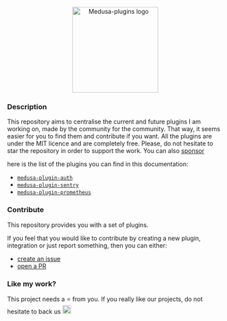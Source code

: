<p align="center">
  <img src="https://raw.githubusercontent.com/adrien2p/medusa-plugins/assets/assets/medusa-plugins-logo.png" alt="Medusa-plugins logo" width="200" height="auto" />
</p>

### Description

This repository aims to centralise the current and future plugins I am working on, made by the community for the community.
That way, it seems easier for you to find them and contribute if you want.
All the plugins are under the MIT licence and are completely free. Please, do not hesitate to star the repository
in order to support the work. You can also [sponsor](https://github.com/sponsors/adrien2p)

here is the list of the plugins you can find in this documentation:

- [`medusa-plugin-auth`](/authentication)
- [`medusa-plugin-sentry`](/sentry)
- [`medusa-plugin-prometheus`](/prometheus)

### Contribute

This repository provides you with a set of plugins.

If you feel that you would like to contribute by creating a new plugin, integration or just report something,
then you can either:
- [create an issue](https://github.com/adrien2p/medusa-plugins/issues)
- [open a PR](https://github.com/adrien2p/medusa-plugins/pulls)

### Like my work?

This project needs a :star: from you.
If you really like our projects, do not hesitate to back us <a href="https://github.com/sponsors/adrien2p"><img alt="sponsor" src="https://img.shields.io/static/v1?label=Sponsor&message=%E2%9D%A4&logo=GitHub&color=%23fe8e86" height="20"/></a>